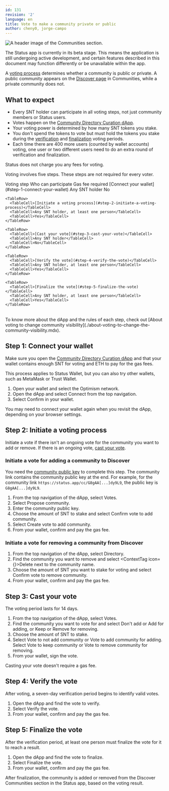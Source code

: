 ```yaml
---
id: 131
revision: '2'
language: en
title: Vote to make a community private or public
author: cheny0, jorge-campo
---
```


![A header image of the Communities section.](https://res.cloudinary.com/dhgck7ebz/image/upload/v1697187148/Help/Documentation%20Screens/Communities/131/131_Header_Light.png)

<Admonition type="beta" status="Status app is currently in beta stage">
  The Status app is currently in its beta stage. This means the application is still undergoing active development, and certain features described in this document may function differently or be unavailable within the app.
</Admonition>

A [voting process](./about-voting-to-change-the-community-visibility.mdx) determines whether a community is public or private. A public community appears on the [Discover page](./find-communities-to-join.mdx) in <CommunitiesDesktopIcon /> Communities, while a private community does not.

## What to expect

- Every SNT holder can participate in all voting steps, not just community members or Status users.
- Votes happen on the [Community Directory Curation dApp](https://curate.status.app)<ExternalIcon />.
- Your voting power is determined by how many SNT tokens you stake.
- You don't spend the tokens to vote but must hold the tokens you stake during the [verification](#step-4-verify-the-vote) and [finalization](#step-5-finalize-the-vote) voting periods.
- Each time there are 400 more users (counted by wallet accounts) voting, one user or two different users need to do an extra round of verification and finalization.

<Admonition type="info">
  Status does not charge you any fees for voting.
</Admonition>

Voting involves five steps. These steps are not required for every voter.

<Table>
  <TableHead>
    <TableHeader>Voting step</TableHeader>
    <TableHeader>Who can participate</TableHeader>
    <TableHeader>Gas fee required</TableHeader>
  </TableHead>

  <TableContent>
    <TableRow>
      <TableCell>[Connect your wallet](#step-1-connect-your-wallet)</TableCell>
      <TableCell>Any SNT holder</TableCell>
      <TableCell>No</TableCell>
    </TableRow>

    <TableRow>
      <TableCell>[Initiate a voting process](#step-2-initiate-a-voting-process)</TableCell>
      <TableCell>Any SNT holder, at least one person</TableCell>
      <TableCell>Yes</TableCell>
    </TableRow>

    <TableRow>
      <TableCell>[Cast your vote](#step-3-cast-your-vote)</TableCell>
      <TableCell>Any SNT holder</TableCell>
      <TableCell>No</TableCell>
    </TableRow>

    <TableRow>
      <TableCell>[Verify the vote](#step-4-verify-the-vote)</TableCell>
      <TableCell>Any SNT holder, at least one person</TableCell>
      <TableCell>Yes</TableCell>
    </TableRow>

    <TableRow>
      <TableCell>[Finalize the vote](#step-5-finalize-the-vote)</TableCell>
      <TableCell>Any SNT holder, at least one person</TableCell>
      <TableCell>Yes</TableCell>
    </TableRow>
  </TableContent>
</Table>

<Admonition type="tip">
  To know more about the dApp and the rules of each step, check out [About voting to change community visibility](./about-voting-to-change-the-community-visibility.mdx).
</Admonition>

## Step 1: Connect your wallet

Make sure you open the [Community Directory Curation dApp](https://curate.status.app)<ExternalIcon /> and that your wallet contains enough SNT for voting and ETH to pay for the gas fees.

This process applies to Status Wallet, but you can also try other wallets, such as MetaMask or Trust Wallet.

1. Open your wallet and select the Optimism network.
1. Open the dApp and select <ContextTag>Connect</ContextTag> from the top navigation.
1. Select <ContextTag>Confirm</ContextTag> in your wallet.

<Admonition type="info">
  You may need to connect your wallet again when you revisit the dApp, depending on your browser settings.
</Admonition>

## Step 2: Initiate a voting process

Initiate a vote if there isn't an ongoing vote for the community you want to add or remove. If there is an ongoing vote, [cast your vote](#step-3-cast-your-vote).

### Initiate a vote for adding a community to Discover

You need the [community public key](./import-a-community-someone-shares-with-you.mdx) to complete this step. The community link contains the community public key at the end. For example, for the community link `https://status.app/cc/G8gAA[...]dy9L9`, the public key is `G8gAA[...]dy9L9`.

1. From the top navigation of the dApp, select <ContextTag>Votes</ContextTag>.
1. Select <ContextTag>Propose community</ContextTag>.
1. Enter the community public key.
1. Choose the amount of SNT to stake and select <ContextTag>Confirm vote to add community</ContextTag>.
1. Select <ContextTag>Create vote to add community</ContextTag>.
1. From your wallet, confirm and pay the gas fee.

### Initiate a vote for removing a community from Discover

1. From the top navigation of the dApp, select <ContextTag>Directory</ContextTag>.
1. Find the community you want to remove and select <ContextTag icon={<DeleteDesktopIcon />}>Delete</ContextTag> next to the community name.
1. Choose the amount of SNT you want to stake for voting and select <ContextTag>Confirm vote to remove community</ContextTag>.
1. From your wallet, confirm and pay the gas fee.

## Step 3: Cast your vote

The voting period lasts for 14 days.

1. From the top navigation of the dApp, select <ContextTag>Votes</ContextTag>.
1. Find the community you want to vote for and select <ContextTag>Don't add</ContextTag> or <ContextTag>Add</ContextTag> for adding, or <ContextTag>Keep</ContextTag> or <ContextTag>Remove</ContextTag> for removing.
1. Choose the amount of SNT to stake.
1. Select <ContextTag>Vote to not add community</ContextTag> or <ContextTag>Vote to add community</ContextTag> for adding. Select <ContextTag>Vote to keep community</ContextTag> or <ContextTag>Vote to remove community</ContextTag> for removing.
1. From your wallet, sign the vote.

<Admonition type="info">
  Casting your vote doesn't require a gas fee.
</Admonition>

## Step 4: Verify the vote

After voting, a seven-day verification period begins to identify valid votes.

1. Open the dApp and find the vote to verify.
1. Select <ContextTag>Verify the vote</ContextTag>.
1. From your wallet, confirm and pay the gas fee.

## Step 5: Finalize the vote

After the verification period, at least one person must finalize the vote for it to reach a result.

1. Open the dApp and find the vote to finalize.
1. Select <ContextTag>Finalize the vote</ContextTag>.
1. From your wallet, confirm and pay the gas fee.

<Admonition type="info">
  After finalization, the community is added or removed from the Discover Communities section in the Status app, based on the voting result.
</Admonition>
